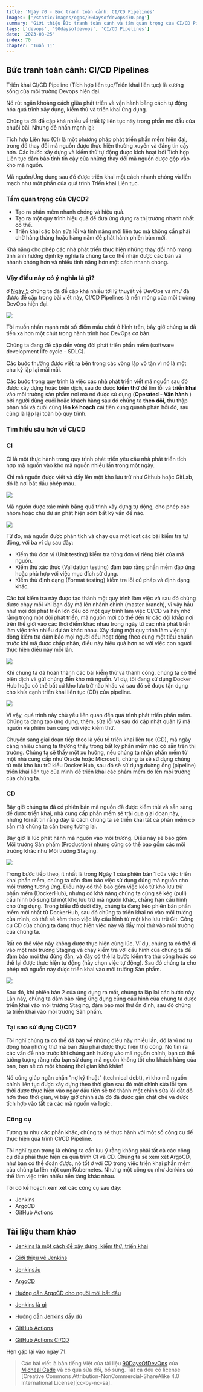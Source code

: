```yaml
---
title: 'Ngày 70 - Bức tranh toàn cảnh: CI/CD Pipelines'
images: ['/static/images/ogps/90daysofdevopsd70.png']
summary: 'Giới thiệu Bức tranh toàn cảnh và tầm quan trọng của CI/CD Pipelines'
tags: ['devops', '90daysofdevops', 'CI/CD Pipelines']
date: '2023-08-25'
index: 70
chapter: 'Tuần 11'
---
```


<TOCInline toc={props.toc} asDisclosure />

## Bức tranh toàn cảnh: CI/CD Pipelines

Triển khai CI/CD Pipeline (Tích hợp liên tục/Triển khai liên tục) là xương sống của môi trường Devops hiện đại.

Nó rút ngắn khoảng cách giữa phát triển và vận hành bằng cách tự động hóa quá trình xây dựng, kiểm thử và triển khai ứng dụng.

Chúng ta đã đề cập khá nhiều về triết lý liên tục này trong phần mở đầu của chuỗi bài. Nhưng để nhấn mạnh lại:

Tích hợp Liên tục (CI) là một phương pháp phát triển phần mềm hiện đại, trong đó thay đổi mã nguồn được thực hiện thường xuyên và đáng tin cậy hơn. Các bước xây dựng và kiểm thử tự động được kích hoạt bởi Tích hợp Liên tục đảm bảo tính tin cậy của những thay đổi mã nguồn được gộp vào kho mã nguồn.

Mã nguồn/Ứng dụng sau đó được triển khai một cách nhanh chóng và liền mạch như một phần của quá trình Triển khai Liên tục.

### Tầm quan trọng của CI/CD?

* Tạo ra phần mềm nhanh chóng và hiệu quả.
* Tạo ra một quy trình hiệu quả để đưa ứng dụng ra thị trường nhanh nhất có thể.
* Triển khai các bản sửa lỗi và tính năng mới liên tục mà không cần phải chờ hàng tháng hoặc hàng năm để phát hành phiên bản mới.

Khả năng cho phép các nhà phát triển thực hiện những thay đổi nhỏ mang tính ảnh hưởng định kỳ nghĩa là chúng ta có thể nhận được các bản vá nhanh chóng hơn và nhiều tính năng hơn một cách nhanh chóng.

### Vậy điều này có ý nghĩa là gì? 

ở [Ngày 5](https://vntechies.dev/courses/90-ngay-devops/ngay-5-ke-hoac-viet-ma-xay-dung-kiem-thu-phat-hanh-trien-khai-van-hanh-giam-sat) chúng ta đã đề cập khá nhiều tới lý thuyết về DevOps và như đã được đề cập trong bài viết này, CI/CD Pipelines là nền móng của môi trường DevOps hiện đại.

![](/static/images/assets/Day5_DevOps8.png)

Tôi muốn nhấn mạnh một số điểm mấu chốt ở hình trên, bây giờ chúng ta đã tiến xa hơn một chút trong hành trình học DevOps cơ bản.

Chúng ta đang đề cập đến vòng đời phát triển phần mềm (software development life cycle - SDLC).

Các bước thường được viết ra bên trong các vòng lặp vô tận vì nó là một chu kỳ lặp lại mãi mãi.

Các bước trong quy trình là việc các nhà phát triển viết mã nguồn sau đó được xây dựng hoặc biên dịch, sau đó được **kiểm thử** để tìm lỗi và **triển khai** vào môi trường sản phẩm nơi mà nó được sử dụng (**Operated - Vận hành** ) bởi người dùng cuối hoặc khách hàng sau đó chúng ta **theo dõi**, thu thập phản hồi và cuối cùng **lên kế hoạch** cải tiến xung quanh phản hồi đó, sau cùng là **lặp lại** toàn bộ quy trình.

### Tìm hiểu sâu hơn về CI/CD

### CI

CI là một thực hành trong quy trình phát triển yêu cầu nhà phát triển tích hợp mã nguồn vào kho mã nguồn nhiều lần trong một ngày.

Khi mã nguồn được viết và đẩy lên một kho lưu trữ như Github hoặc GitLab, đó là nơi bắt đầu phép màu.

![](/static/images/assets/Day70_CICD1.png)

Mã nguồn được xác minh bằng quá trình xây dựng tự động, cho phép các nhóm hoặc chủ dự án phát hiện sớm bất kỳ vấn đề nào.

![](/static/images/assets/Day70_CICD2.png)

Từ đó, mã nguồn được phân tích và chạy qua một loạt các bài kiểm tra tự động, với ba ví dụ sau đây:

* Kiểm thử đơn vị (Unit testing) kiểm tra từng đơn vị riêng biệt của mã nguồn.
* Kiểm thử xác thực (Validation testing) đảm bảo rằng phần mềm đáp ứng hoặc phù hợp với việc mục đích sử dụng.
* Kiểm thử định dạng (Format testing) kiểm tra lỗi cú pháp và định dạng khác.

Các bài kiểm tra này được tạo thành một quy trình làm việc và sau đó chúng được chạy mỗi khi bạn đẩy mã lên nhánh chính (master branch), vì vậy hầu như mọi đội phát triển lớn đều có một quy trình làm việc CI/CD và hãy nhớ rằng trong một đội phát triển, mã nguồn mới có thể đến từ các đội khắp nơi trên thế giới vào các thời điểm khác nhau trong ngày từ các nhà phát triển làm việc trên nhiều dự án khác nhau. Xây dựng một quy trình làm việc tự động kiểm tra đảm bảo mọi người đều hoạt động theo cùng một tiêu chuẩn trước khi mã được chấp nhận, điều này hiệu quả hơn so với việc con người thực hiện điều này mỗi lần.

![](/static/images/assets/Day70_CICD3.png)

Khi chúng ta đã hoàn thành các bài kiểm thử và thành công, chúng ta có thể biên dịch và gửi chúng đến kho mã nguồn. Ví dụ, tôi đang sử dụng Docker Hub hoặc có thể bất cứ kho lưu trữ nào khác và sau đó sẽ được tận dụng cho khía cạnh triển khai liên tục (CD) của pipeline.

![](/static/images/assets/Day70_CICD4.png)

Vì vậy, quá trình này chủ yếu liên quan đến quá trình phát triển phần mềm. Chúng ta đang tạo ứng dụng, thêm, sửa lỗi và sau đó cập nhật quản lý mã nguồn và phiên bản cùng với việc kiểm thử.

Chuyển sang giai đoạn tiếp theo là yếu tố triển khai liên tục (CD), mà ngày càng nhiều chúng ta thường thấy trong bất kỳ phần mềm nào có sẵn trên thị trường. Chúng ta sẽ thấy một xu hướng, nếu chúng ta nhận phần mềm từ một nhà cung cấp như Oracle hoặc Microsoft, chúng ta sẽ sử dụng chúng từ một kho lưu trữ kiểu Docker Hub, sau đó sẽ sử dụng đường ống (pipeline) triển khai liên tục của mình để triển khai các phầm mềm đó lên môi trường của chúng ta.
### CD

Bây giờ chúng ta đã có phiên bản mã nguồn đã được kiểm thử và sẵn sàng để được triển khai, nhà cung cấp phần mềm sẽ trải qua giai đoạn này, nhưng tôi rất tin rằng đây là cách chúng ta sẽ triển khai tất cả phần mềm có sẵn mà chúng ta cần trong tương lai.

Bây giờ là lúc phát hành mã nguồn vào môi trường. Điều này sẽ bao gồm Môi trường Sản phẩm (Production) nhưng cũng có thể bao gồm các môi trường khác như Môi trường Staging.

![](/static/images/assets/Day70_CICD5.png)

Trong bước tiếp theo, ít nhất là trong Ngày 1 của phiên bản 1 của việc triển khai phần mềm, chúng ta cần đảm bảo việc sử dụng đúng mã nguồn cho môi trường tương ứng. Điều này có thể bao gồm việc kéo từ kho lưu trữ phần mềm (DockerHub), nhưng có khả năng chúng ta cũng sẽ kéo (pull) cấu hình bổ sung từ một kho lưu trữ mã nguồn khác, chẳng hạn cấu hình cho ứng dụng. Trong biểu đồ dưới đây, chúng ta đang kéo phiên bản phần mềm mới nhất từ DockerHub, sau đó chúng ta triển khai nó vào môi trường của mình, có thể sẽ kèm theo việc lấy cấu hình từ một kho lưu trữ Git. Công cụ CD của chúng ta đang thực hiện việc này và đẩy mọi thứ vào môi trường của chúng ta.

Rất có thể việc này không được thực hiện cùng lúc. Ví dụ, chúng ta có thể đi vào một môi trường Staging và chạy kiểm tra với cấu hình của chúng ta để đảm bảo mọi thứ đúng đắn, và đây có thể là bước kiểm tra thủ công hoặc có thể lại được thực hiện tự động (hãy chọn việc tự động). Sau đó chúng ta cho phép mã nguồn này được triển khai vào môi trường Sản phẩm.

![](/static/images/assets/Day70_CICD6.png)

Sau đó, khi phiên bản 2 của ứng dụng ra mắt, chúng ta lặp lại các bước này. Lần này, chúng ta đảm bảo rằng ứng dụng cùng cấu hình của chúng ta được triển khai vào môi trường Staging, đảm bảo mọi thứ ổn định, sau đó chúng ta triển khai vào môi trường Sản phẩm.

### Tại sao sử dụng CI/CD?

Tôi nghĩ chúng ta có thể đã bàn về những điều này nhiều lần, đó là vì nó tự động hóa những thứ mà ban đầu phải được thực hiện thủ công. Nó tìm ra các vấn đề nhỏ trước khi chúng ảnh hưởng vào mã nguồn chính, bạn có thể tưởng tượng rằng nếu bạn sử dụng mã nguồn không tốt cho khách hàng của bạn, bạn sẽ có một khoảng thời gian khó khăn!

Nó cũng giúp ngăn chặn "nợ kỹ thuật" (technical debt), vì kho mã nguồn chính liên tục được xây dựng theo thời gian sau đó một chỉnh sửa lỗi tạm thời được thực hiện vào ngày đầu tiên sẽ trở thành một chỉnh sửa lỗi đắt đỏ hơn theo thời gian, vì bây giờ chỉnh sửa đó đã được gắn chặt chẽ và được tích hợp vào tất cả các mã nguồn và logic.

### Công cụ

Tương tự như các phần khác, chúng ta sẽ thực hành với một số công cụ để thực hiện quá trình CI/CD Pipeline.

Tôi nghĩ quan trọng là chúng ta cần lưu ý rằng không phải tất cả các công cụ đều phải thực hiện cả quá trình CI và CD. Chúng ta sẽ xem xét ArgoCD, như bạn có thể đoán được, nó tốt ở với CD trong việc triển khai phần mềm của chúng ta lên một cụm Kubernetes. Nhưng một công cụ như Jenkins có thể làm việc trên nhiều nền tảng khác nhau.

Tôi có kế hoạch xem xét các công cụ sau đây:

* Jenkins
* ArgoCD
* GitHub Actions

## Tài liệu tham khảo

- [Jenkins là một cách để xây dựng, kiểm thử, triển khai](https://www.youtube.com/watch?v=_MXtbjwsz3A)

- [Giới thiệu về Jenkins](https://www.edx.org/learn/computer-science/the-linux-foundation-introduction-to-jenkins)

- [Jenkins.io](https://www.jenkins.io)

- [ArgoCD](https://argo-cd.readthedocs.io/en/stable/)

- [Hướng dẫn ArgoCD cho người mới bắt đầu](https://www.youtube.com/watch?v=MeU5_k9ssrs)

- [Jenkins là gì](https://www.youtube.com/watch?v=LFDrDnKPOTg)

- [Hướng dẫn Jenkins đầy đủ](https://www.youtube.com/watch?v=nCKxl7Q_20I&t=3s)

- [GitHub Actions](https://www.youtube.com/watch?v=R8_veQiYBjI)

- [GitHub Actions CI/CD](https://www.youtube.com/watch?v=mFFXuXjVgkU)

Hẹn gặp lại vào ngày 71.

> Các bài viết là bản tiếng Việt của tài liệu [90DaysOfDevOps](https://github.com/MichaelCade/90DaysOfDevOps/tree/main/2022/Days) của [Micheal Cade](https://twitter.com/MichaelCade1) và có qua sửa đổi, bổ sung. Tất cả đều có license [Creative Commons Attribution-NonCommercial-ShareAlike 4.0 International License][cc-by-nc-sa].